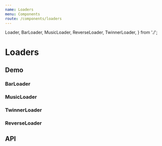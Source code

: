 ```yaml
---
name: Loaders
menu: Components
route: /components/loaders
---
```



  Loader,
  BarLoader,
  MusicLoader,
  ReverseLoader,
  TwinnerLoader,
} from './';

# Loaders

## Demo

### BarLoader

<Playground>
  <Container
    style={{
      height: 50,
    }}
  >
    <BarLoader color="red" size="small" />
  </Container>
  <Container
    style={{
      height: 50,
    }}
  >
    <BarLoader color="green" size="medium" />
  </Container>
  <Container
    style={{
      height: 50,
    }}
  >
    <BarLoader color="blue" size="large" />
  </Container>
</Playground>

### MusicLoader

<Playground>
  <Container>
    <MusicLoader color="red" size="small" />
    <MusicLoader color="green" size="medium" />
    <MusicLoader color="blue" size="large" />
  </Container>
</Playground>

### TwinnerLoader

<Playground>
  <Container>
    <TwinnerLoader color="red" size="small" />
    <TwinnerLoader color="green" size="medium" />
    <TwinnerLoader color="blue" size="large" />
  </Container>
</Playground>

### ReverseLoader

<Playground>
  <Container>
    <ReverseLoader color="red" size="small" />
    <ReverseLoader color="green" size="medium" />
    <ReverseLoader color="blue" size="large" />
  </Container>
</Playground>

## API

<Props of={Loader} />
